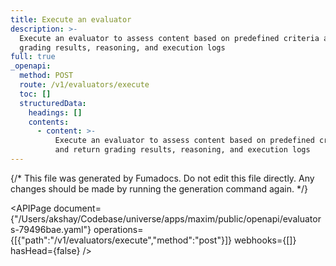 ```yaml
---
title: Execute an evaluator
description: >-
  Execute an evaluator to assess content based on predefined criteria and return
  grading results, reasoning, and execution logs
full: true
_openapi:
  method: POST
  route: /v1/evaluators/execute
  toc: []
  structuredData:
    headings: []
    contents:
      - content: >-
          Execute an evaluator to assess content based on predefined criteria
          and return grading results, reasoning, and execution logs
---
```


{/* This file was generated by Fumadocs.
Do not edit this file directly. Any changes should be made by running the generation command again. */}

<APIPage document={"/Users/akshay/Codebase/universe/apps/maxim/public/openapi/evaluators-79496bae.yaml"} operations={[{"path":"/v1/evaluators/execute","method":"post"}]} webhooks={[]} hasHead={false} />